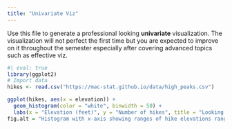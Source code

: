 ```yaml
---
title: "Univariate Viz"
---
```


Use this file to generate a professional looking **univariate** visualization. The visualization will not perfect the first time but you are expected to improve on it throughout the semester especially after covering advanced topics such as effective viz.

```r
#| eval: true
library(ggplot2)
# Import data
hikes <- read.csv("https://mac-stat.github.io/data/high_peaks.csv")
```


```r
ggplot(hikes, aes(x = elevation)) +
  geom_histogram(color = "white", binwidth = 50) +
  labs(x = "Elevation (feet)", y = "Number of hikes", title = "Looking at Number of Hikes at different Elevations", caption = "Made by Shaylee (4/25)")
fig.alt = "Histogram with x-axis showing ranges of hike elevations ranging from 3820-5344"
```


